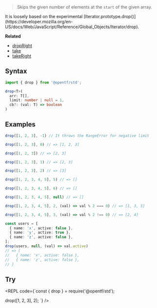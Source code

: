 
> Skips the given number of elements at the `start` of the given array.

<Callout type="info">
It is loosely based on the experimental [Iterator.prototype.drop()](https://developer.mozilla.org/en-US/docs/Web/JavaScript/Reference/Global_Objects/Iterator/drop).
</Callout>

**Related**
- [dropRight](/Array/dropRight)
- [take](/Array/take)
- [takeRight](/Array/takeRight)

## Syntax

```ts copy
import { drop } from '@opentf/std';

drop<T>(
  arr: T[],
  limit: number | null = 1,
  cb?: (val: T) => boolean
)
```

## Examples

```ts
drop([1, 2, 3], -1) // It throws the RangeError for negative limit

drop([1, 2, 3], 0) // => [1, 2, 3]

drop([1, 2, 3]) // => [2, 3]

drop([1, 2, 3], 1) // => [2, 3]

drop([1, 2, 3], 2) // => [3]

drop([1, 2, 3, 4, 5], 5) // => []

drop([1, 2, 3, 4, 5], 6) // => []

drop([1, 2, 3, 4, 5], null) // => []

drop([1, 2, 3, 4, 5], 2, (val) => val % 2 === 0) // => [1, 3, 5]

drop([1, 2, 3, 4, 5], 3, (val) => val % 2 !== 0) // => [2, 4]

const users = [
  { name: 'x', active: false },
  { name: 'y', active: true },
  { name: 'z', active: false },
];
drop(users, null, (val) => val.active) 
// => [
//   { name: 'x', active: false },
//   { name: 'z', active: false },
// ]
```

## Try

<REPL code={`const { drop } = require('@opentf/std');

drop([1, 2, 3], 2);
`} />
